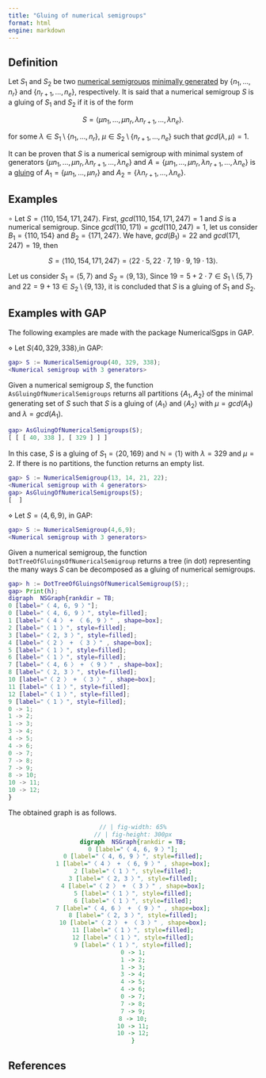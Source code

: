 ```yaml
---
title: "Gluing of numerical semigroups"
format: html
engine: markdown
---
```


<!-- Definición de Num. Sem. -->

## Definition

Let $S_1$ and $S_2$ be two [numerical semigroups](../Basic-concepts/Numerical-semigroup.qmd) [minimally generated](../Basic-concepts/Minimal-set-of-generators.qmd) by $\{n_1, \ldots, n_r\}$ and $\{n_{r+1}, \ldots, n_e\}$, respectively. It is said that a numerical semigroup $S$ is a gluing of $S_1$ and $S_2$ if it is of the form

$$
S = \langle \mu n_1, \ldots, \mu n_r, \lambda n_{r+1}, \ldots, \lambda n_e \rangle.
$$

for some $\lambda \in S_1 \setminus \{n_1, \ldots, n_r\}, ~ \mu \in S_2 \setminus \{n_{r+1}, \ldots, n_e\}$ such that $gcd(\lambda, \mu) = 1$.

It can be proven that $S$ is a numerical semigroup with minimal system of generators $\{\mu n_1, \ldots, \mu n_r, \lambda n_{r+1}, \ldots, \lambda n_e \}$ and $A = \{\mu n_1, \ldots, \mu n_r, \lambda n_{r+1}, \ldots, \lambda n_e\}$ is a [gluing](../Basic-concepts/Gluing.qmd) of $A_1 = \{\mu n_1, \ldots, \mu n_r\}$ and $A_2 = \{ \lambda n_{r+1}, \ldots, \lambda n_e\}$.

## Examples

$\circ$ Let $S = \langle 110, 154, 171, 247 \rangle$. First, $gcd(110, 154, 171, 247) = 1$ and $S$ is a numerical semigroup. Since $gcd(110, 171) = gcd(110, 247) = 1$, let us consider $B_1 = \{110, 154\}$ and $B_2 = \{171, 247\}$. We have, $gcd(B_1) = 22$ and $gcd(171, 247) = 19$, then

$$
S = \langle 110, 154, 171, 247 \rangle = \langle 22 \cdot 5, 22 \cdot 7, 19 \cdot 9, 19 \cdot 13 \rangle.
$$

Let us consider $S_1 = \langle 5,7 \rangle$ and $S_2 = \langle 9,13 \rangle$, Since $19 = 5 + 2 \cdot 7 \in S_1 \setminus \{5,7\}$ and $22 = 9 + 13 \in S_2 \setminus \{9,13\}$, it is concluded that $S$ is a gluing of $S_1$ and $S_2$.

## Examples with GAP

The following examples are made with the package NumericalSgps in GAP.

$\diamond$ Let $S \langle 40, 329, 338 \rangle$,in GAP:

``` gap
gap> S := NumericalSemigroup(40, 329, 338);
<Numerical semigroup with 3 generators>
```

Given a numerical semigroup $S$, the function `AsGluingOfNumericalSemigroups` returns all partitions $\{A_1, A_2\}$ of the minimal generating set of $S$ such that $S$ is a gluing of $\langle A_1 \rangle$ and $\langle A_2 \rangle$ with $\mu = gcd(A_1)$ and $\lambda = gcd(A_1)$.

``` gap
gap> AsGluingOfNumericalSemigroups(S);
[ [ [ 40, 338 ], [ 329 ] ] ]
```

In this case, $S$ is a gluing of $S_1 = \langle 20, 169 \rangle$ and $\mathbb{N} = \langle 1 \rangle$ with $\lambda = 329$ and $\mu = 2$. If there is no partitions, the function returns an empty list.

``` gap
gap> S := NumericalSemigroup(13, 14, 21, 22);
<Numerical semigroup with 4 generators>
gap> AsGluingOfNumericalSemigroups(S);
[  ]
```

$\diamond$ Let $S = \langle 4, 6, 9 \rangle$, in GAP:

``` gap
gap> S := NumericalSemigroup(4,6,9);
<Numerical semigroup with 3 generators>
```

Given a numerical semigroup, the function `DotTreeOfGluingsOfNumericalSemigroup` returns a tree (in dot) representing the many ways $S$ can be decomposed as a gluing of numerical semigroups.

``` gap
gap> h := DotTreeOfGluingsOfNumericalSemigroup(S);;
gap> Print(h);
digraph  NSGraph{rankdir = TB;
0 [label="〈 4, 6, 9 〉"];
0 [label="〈 4, 6, 9 〉", style=filled];
1 [label="〈 4 〉 + 〈 6, 9 〉" , shape=box];
2 [label="〈 1 〉", style=filled];
3 [label="〈 2, 3 〉", style=filled];
4 [label="〈 2 〉 + 〈 3 〉" , shape=box];
5 [label="〈 1 〉", style=filled];
6 [label="〈 1 〉", style=filled];
7 [label="〈 4, 6 〉 + 〈 9 〉" , shape=box];
8 [label="〈 2, 3 〉", style=filled];
10 [label="〈 2 〉 + 〈 3 〉" , shape=box];
11 [label="〈 1 〉", style=filled];
12 [label="〈 1 〉", style=filled];
9 [label="〈 1 〉", style=filled];
0 -> 1;
1 -> 2;
1 -> 3;
3 -> 4;
4 -> 5;
4 -> 6;
0 -> 7;
7 -> 8;
7 -> 9;
8 -> 10;
10 -> 11;
10 -> 12;
}
```

The obtained graph is as follows.

::: {style="text-align:center;"}
```dot
// | fig-width: 65%
// | fig-height: 300px
digraph  NSGraph{rankdir = TB;
0 [label="〈 4, 6, 9 〉"];
0 [label="〈 4, 6, 9 〉", style=filled];
1 [label="〈 4 〉 + 〈 6, 9 〉" , shape=box];
2 [label="〈 1 〉", style=filled];
3 [label="〈 2, 3 〉", style=filled];
4 [label="〈 2 〉 + 〈 3 〉" , shape=box];
5 [label="〈 1 〉", style=filled];
6 [label="〈 1 〉", style=filled];
7 [label="〈 4, 6 〉 + 〈 9 〉" , shape=box];
8 [label="〈 2, 3 〉", style=filled];
10 [label="〈 2 〉 + 〈 3 〉" , shape=box];
11 [label="〈 1 〉", style=filled];
12 [label="〈 1 〉", style=filled];
9 [label="〈 1 〉", style=filled];
0 -> 1;
1 -> 2;
1 -> 3;
3 -> 4;
4 -> 5;
4 -> 6;
0 -> 7;
7 -> 8;
7 -> 9;
8 -> 10;
10 -> 11;
10 -> 12;
}
```
:::

## References
